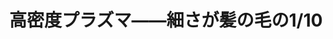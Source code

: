 ﻿---
title: "高密度プラズマ――細さが髪の毛の1/10"
category: "工学院"
vol: "17"
interviewee: "石井 彰三 "
url: ""
tags: []
pdf: "17-8.pdf"
facephoto: ""
career: ""
preface: "------------"
---
